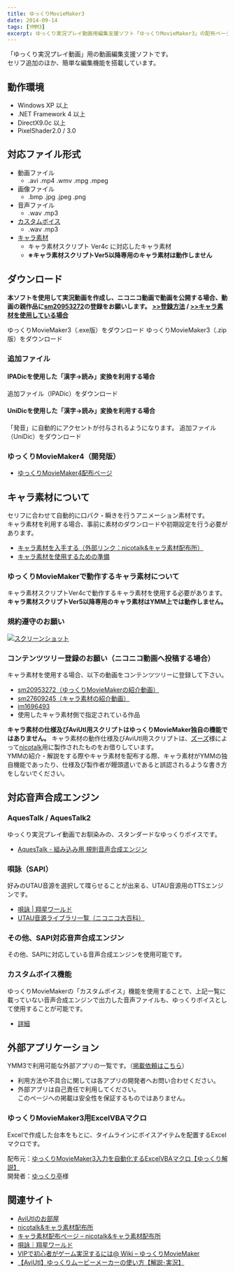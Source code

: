 ```yaml
---
title: ゆっくりMovieMaker3
date: 2014-09-14
tags: [YMM3]
excerpt: ゆっくり実況プレイ動画用編集支援ソフト「ゆっくりMovieMaker3」の配布ページです
---
```


<NiconicoPlayer id="sm20953272" title="ゆっくり実況がすごく簡単に作れるようになった【ゆっくりMovieMaker3】"/>

「ゆっくり実況プレイ動画」用の動画編集支援ソフトです。  
セリフ追加のほか、簡単な編集機能を搭載しています。

## 動作環境
- Windows XP 以上
- .NET Framework 4 以上
- DirectX9.0c 以上
- PixelShader2.0 / 3.0

## 対応ファイル形式
- 動画ファイル
  - .avi .mp4 .wmv .mpg .mpeg
- 画像ファイル
  - .bmp .jpg .jpeg .png
- 音声ファイル
  - .wav .mp3
- [カスタムボイス](./tips/yukkuri/h201342223491450/)
  - .wav .mp3
- [キャラ素材](#キャラ素材について)
  - キャラ素材スクリプト Ver4c に対応したキャラ素材
  - **※キャラ素材スクリプトVer5以降専用のキャラ素材は動作しません**

## ダウンロード
**本ソフトを使用して実況動画を作成し、ニコニコ動画で動画を公開する場合、動画の親作品に[sm20953272](http://www.nicovideo.jp/watch/sm20953272)の登録をお願いします。 [>>登録方法](./tutorial/output/h20134199232488/) / [>>キャラ素材を使用している場合](#キャラ素材について)**

<Download url="https://object-storage.tyo1.conoha.io/v1/nc_4fac3ef0e6d843249e0ab2f1fc3e8f85/public/YukkuriMovieMaker_v3.4.8.1.exe">ゆっくりMovieMaker3（.exe版）をダウンロード</Download>
<Download url="https://object-storage.tyo1.conoha.io/v1/nc_4fac3ef0e6d843249e0ab2f1fc3e8f85/public/YukkuriMovieMaker_v3.4.8.1.zip">ゆっくりMovieMaker3（.zip版）をダウンロード</Download>

### 追加ファイル
#### IPADicを使用した「漢字→読み」変換を利用する場合
<Download url="https://object-storage.tyo1.conoha.io/v1/nc_4fac3ef0e6d843249e0ab2f1fc3e8f85/public/YukkuriMovieMaker_v3_ipadic.exe">追加ファイル（IPADic）をダウンロード</Download>

#### UniDicを使用した「漢字→読み」変換を利用する場合  
「発音」に自動的にアクセントが付与されるようになります。
<Download url="https://object-storage.tyo1.conoha.io/v1/nc_4fac3ef0e6d843249e0ab2f1fc3e8f85/public/YukkuriMovieMaker_v3_unidic.exe">追加ファイル（UniDic）をダウンロード</Download>

### ゆっくりMovieMaker4（開発版）
- [ゆっくりMovieMaker4配布ページ](/ymm4/)

## キャラ素材について
<NiconicoCard id="sm22479399" title="【キャラ素材】アニメーション機能紹介"/>

セリフに合わせて自動的に口パク・瞬きを行うアニメーション素材です。   
キャラ素材を利用する場合、事前に素材のダウンロードや初期設定を行う必要があります。

- [キャラ素材を入手する（外部リンク：nicotalk&キャラ素材配布所）](http://www.nicotalk.com/charasozai.html)
- [キャラ素材を使用するための準備](./tutorial/charasozai/)

### ゆっくりMovieMakerで動作するキャラ素材について
キャラ素材スクリプトVer4cで動作するキャラ素材を使用する必要があります。  
**キャラ素材スクリプトVer5以降専用のキャラ素材はYMM上では動作しません。**

### 規約遵守のお願い
[![スクリーンショット](index-1.jpg)](http://www.nicotalk.com/charasozai.html#rule)

### コンテンツツリー登録のお願い（ニコニコ動画へ投稿する場合）
キャラ素材を使用する場合、以下の動画をコンテンツツリーに登録して下さい。

- [sm20953272（ゆっくりMovieMakerの紹介動画）](http://www.nicovideo.jp/watch/sm20953272)
- [sm27609245（キャラ素材の紹介動画）](http://www.nicovideo.jp/watch/sm27609245)
- [im1696493](http://seiga.nicovideo.jp/seiga/im1696493)
- 使用したキャラ素材側で指定されている作品

**キャラ素材の仕様及びAviUtl用スクリプトはゆっくりMovieMaker独自の機能ではありません。**
キャラ素材の動作仕様及びAviUtl用スクリプトは、[ズーズ](https://twitter.com/vocatalk)様によって[nicotalk](http://www.nicotalk.com/)用に製作されたものをお借りしています。  
YMMの紹介・解説をする際やキャラ素材を配布する際、キャラ素材がYMMの独自機能であったり、仕様及び製作者が饅頭遣いであると誤認されるような書き方をしないでください。

## 対応音声合成エンジン
### AquesTalk / AquesTalk2
ゆっくり実況プレイ動画でお馴染みの、スタンダードなゆっくりボイスです。
- [AquesTalk - 組み込み用 規則音声合成エンジン ](http://www.a-quest.com/products/aquestalk.html)

### 唄詠（SAPI）
好みのUTAU音源を選択して喋らせることが出来る、UTAU音源用のTTSエンジンです。
- [唄詠 | 翔星ワールド ](http://shinta.coresv.com/software/utayomi_jpn/)
- [UTAU音源ライブラリ一覧（ニコニコ大百科）](http://dic.nicovideo.jp/a/utau%E9%9F%B3%E5%A3%B0%E3%83%A9%E3%82%A4%E3%83%96%E3%83%A9%E3%83%AA%E4%B8%80%E8%A6%A7)

### その他、SAPI対応音声合成エンジン
その他、SAPIに対応している音声合成エンジンを使用可能です。

### カスタムボイス機能
ゆっくりMovieMakerの「カスタムボイス」機能を使用することで、上記一覧に載っていない音声合成エンジンで出力した音声ファイルも、ゆっくりボイスとして使用することが可能です。
- [詳細](./tips/yukkuri/h201342223491450/)

## 外部アプリケーション
YMM3で利用可能な外部アプリの一覧です。（[掲載依頼はこちら](/お問い合わせ/)）
- 利用方法や不具合に関しては各アプリの開発者へお問い合わせください。
- 外部アプリは自己責任で利用してください。  
  このページへの掲載は安全性を保証するものではありません。

### ゆっくりMovieMaker3用ExcelVBAマクロ
Excelで作成した台本をもとに、タイムラインにボイスアイテムを配置するExcelマクロです。

配布元：[ゆっくりMovieMaker3入力を自動化するExcelVBAマクロ【ゆっくり解説】](http://tamajimu.sytes.net/archives/930)  
開発者：[ゆっくり亭](https://twitter.com/Tamaji1234)様


## 関連サイト
- [AviUtlのお部屋](http://spring-fragrance.mints.ne.jp/aviutl/)
- [nicotalk&キャラ素材配布所](http://www.nicotalk.com/charasozai.html)
- [キャラ素材配布ページ – nicotalk&キャラ素材配布所](http://www.nicotalk.com/charasozai.html)
- [唄詠｜翔星ワールド](https://shinta.coresv.com/software/utayomi_jpn/)
- [VIPで初心者がゲーム実況するには@ Wiki – ゆっくりMovieMaker](https://www18.atwiki.jp/live2ch/pages/339.html)
- [【AviUtl】ゆっくりムービーメーカーの使い方【解説･実況】](https://aviutl.info/yukkuri-moviemaker/)